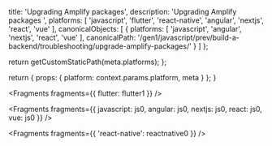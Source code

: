
  title: 'Upgrading Amplify packages',
  description: 'Upgrading Amplify packages ',
  platforms: [
    'javascript',
    'flutter',
    'react-native',
    'angular',
    'nextjs',
    'react',
    'vue'
  ],
  canonicalObjects: [
    {
      platforms: [
        'javascript',
        'angular',
        'nextjs',
        'react',
        'vue'
      ],
      canonicalPath: '/gen1/javascript/prev/build-a-backend/troubleshooting/upgrade-amplify-packages/'
    }
  ]
};

  return getCustomStaticPath(meta.platforms);
};

  return {
    props: {
      platform: context.params.platform,
      meta
    }
  };
}


<Fragments fragments={{ flutter: flutter1 }} />


<Fragments
  fragments={{
    javascript: js0,
    angular: js0,
    nextjs: js0,
    react: js0,
    vue: js0
  }}
/>


<Fragments fragments={{ 'react-native': reactnative0 }} />
